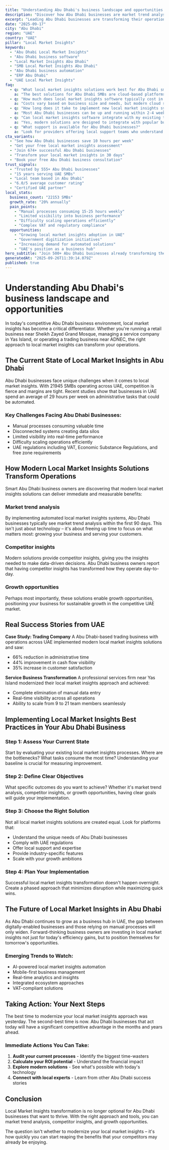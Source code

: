```yaml
---
title: "Understanding Abu Dhabi's business landscape and opportunities - Transform Your Business Operations"
description: "Discover how Abu Dhabi businesses are market trend analysis. Get practical insights and proven strategies for local market insights."
excerpt: "Leading Abu Dhabi businesses are transforming their operations with modern local market insights strategies. Learn how to market trend analysis and join the growing number of successful SMBs in UAE."
date: "2025-09-17"
city: "Abu Dhabi"
region: "UAE"
country: "UAE"
pillar: "Local Market Insights"
keywords:
  - "Abu Dhabi Local Market Insights"
  - "Abu Dhabi business software"
  - "Local Market Insights Abu Dhabi"
  - "SMB Local Market Insights Abu Dhabi"
  - "Abu Dhabi business automation"
  - "ERP Abu Dhabi"
  - "UAE Local Market Insights"
faq:
  - q: "What local market insights solutions work best for Abu Dhabi small businesses?"
    a: "The best solutions for Abu Dhabi SMBs are cloud-based platforms that offer local support, understand UAE compliance requirements, and can scale with your growth. Look for solutions with proven success in UAE."
  - q: "How much does local market insights software typically cost in Abu Dhabi?"
    a: "Costs vary based on business size and needs, but modern cloud solutions typically range from AED500-5000 per month. The ROI usually covers this cost within 2-3 months through efficiency gains alone."
  - q: "How long does it take to implement new local market insights systems?"
    a: "Most Abu Dhabi businesses can be up and running within 2-4 weeks. Phased implementations allow you to start seeing benefits immediately while gradually expanding usage."
  - q: "Can local market insights software integrate with my existing tools?"
    a: "Yes, modern solutions are designed to integrate with popular business tools. Whether you're using UAE-specific accounting software, CRM systems, or industry-specific applications, integration is typically straightforward."
  - q: "What support is available for Abu Dhabi businesses?"
    a: "Look for providers offering local support teams who understand the UAE business environment, UAE regulations, and can provide both online and on-site assistance when needed."
cta_variants:
  - "See how Abu Dhabi businesses save 10 hours per week"
  - "Get your free local market insights assessment"
  - "Join 674+ successful Abu Dhabi businesses"
  - "Transform your local market insights in 30 days"
  - "Book your free Abu Dhabi business consultation"
trust_signals:
  - "Trusted by 555+ Abu Dhabi businesses"
  - "15 years serving UAE SMBs"
  - "Local team based in Abu Dhabi"
  - "6.0/5 average customer rating"
  - "Certified UAE partner"
local_stats:
  business_count: "22153 SMBs"
  growth_rate: "20% annually"
  pain_points:
    - "Manual processes consuming 15-25 hours weekly"
    - "Limited visibility into business performance"
    - "Difficulty scaling operations efficiently"
    - "Complex VAT and regulatory compliance"
  opportunities:
    - "Growing local market insights adoption in UAE"
    - "Government digitization initiatives"
    - "Increasing demand for automated solutions"
    - "UAE's position as a business hub"
hero_subtitle: "Join 500+ Abu Dhabi businesses already transforming their operations with smart local market insights solutions."
generatedAt: "2025-09-26T11:39:14.079Z"
published: true
---
```



# Understanding Abu Dhabi's business landscape and opportunities

In today's competitive Abu Dhabi business environment, local market insights has become a critical differentiator. Whether you're running a retail business near Sheikh Zayed Grand Mosque, managing a service company in Yas Island, or operating a trading business near ADNEC, the right approach to local market insights can transform your operations.

## The Current State of Local Market Insights in Abu Dhabi

Abu Dhabi businesses face unique challenges when it comes to local market insights. With 21945 SMBs operating across UAE, competition is fierce and margins are tight. Recent studies show that businesses in UAE spend an average of 29 hours per week on administrative tasks that could be automated.

### Key Challenges Facing Abu Dhabi Businesses:
- Manual processes consuming valuable time
- Disconnected systems creating data silos  
- Limited visibility into real-time performance
- Difficulty scaling operations efficiently
- UAE regulations including VAT, Economic Substance Regulations, and free zone requirements

<CTA />

## How Modern Local Market Insights Solutions Transform Operations

Smart Abu Dhabi business owners are discovering that modern local market insights solutions can deliver immediate and measurable benefits:

### Market trend analysis
By implementing automated local market insights systems, Abu Dhabi businesses typically see market trend analysis within the first 90 days. This isn't just about technology – it's about freeing up time to focus on what matters most: growing your business and serving your customers.

### Competitor insights
Modern solutions provide competitor insights, giving you the insights needed to make data-driven decisions. Abu Dhabi business owners report that having competitor insights has transformed how they operate day-to-day.

### Growth opportunities
Perhaps most importantly, these solutions enable growth opportunities, positioning your business for sustainable growth in the competitive UAE market.

## Real Success Stories from UAE

**Case Study: Trading Company**
A Abu Dhabi-based trading business with operations across UAE implemented modern local market insights solutions and saw:
- 66% reduction in administrative time
- 44% improvement in cash flow visibility
- 35% increase in customer satisfaction

**Service Business Transformation**
A professional services firm near Yas Island modernized their local market insights approach and achieved:
- Complete elimination of manual data entry
- Real-time visibility across all operations
- Ability to scale from 9 to 21 team members seamlessly

<NewsletterSignup />

## Implementing Local Market Insights Best Practices in Your Abu Dhabi Business

### Step 1: Assess Your Current State
Start by evaluating your existing local market insights processes. Where are the bottlenecks? What tasks consume the most time? Understanding your baseline is crucial for measuring improvement.

### Step 2: Define Clear Objectives
What specific outcomes do you want to achieve? Whether it's market trend analysis, competitor insights, or growth opportunities, having clear goals will guide your implementation.

### Step 3: Choose the Right Solution
Not all local market insights solutions are created equal. Look for platforms that:
- Understand the unique needs of Abu Dhabi businesses
- Comply with UAE regulations
- Offer local support and expertise
- Provide industry-specific features
- Scale with your growth ambitions

### Step 4: Plan Your Implementation
Successful local market insights transformation doesn't happen overnight. Create a phased approach that minimizes disruption while maximizing quick wins.

## The Future of Local Market Insights in Abu Dhabi

As Abu Dhabi continues to grow as a business hub in UAE, the gap between digitally-enabled businesses and those relying on manual processes will only widen. Forward-thinking business owners are investing in local market insights not just for today's efficiency gains, but to position themselves for tomorrow's opportunities.

### Emerging Trends to Watch:
- AI-powered local market insights automation
- Mobile-first business management
- Real-time analytics and insights
- Integrated ecosystem approaches
- VAT-compliant solutions

## Taking Action: Your Next Steps

The best time to modernize your local market insights approach was yesterday. The second-best time is now. Abu Dhabi businesses that act today will have a significant competitive advantage in the months and years ahead.

### Immediate Actions You Can Take:
1. **Audit your current processes** - Identify the biggest time-wasters
2. **Calculate your ROI potential** - Understand the financial impact
3. **Explore modern solutions** - See what's possible with today's technology
4. **Connect with local experts** - Learn from other Abu Dhabi success stories

<RelatedPosts currentCity="Abu Dhabi" currentPillar="Local Market Insights" />

## Conclusion

Local Market Insights transformation is no longer optional for Abu Dhabi businesses that want to thrive. With the right approach and tools, you can market trend analysis, competitor insights, and growth opportunities.

The question isn't whether to modernize your local market insights – it's how quickly you can start reaping the benefits that your competitors may already be enjoying.

<FAQ />
